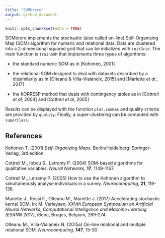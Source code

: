 ```yaml
---
title: "SOMbrero"
output: github_document
---
```


```r
knitr::opts_chunk$set(echo = TRUE)
```

SOMbrero implements the stochastic (also called on-line) Self-Organising Map 
(SOM) algorithm for numeric and relational data. Data are clustered into a 
2-dimensional squared grid that can be initialized with ```initGrid```. The 
main function is ```trainSOM``` that implements three types of algorithms:

* the standard numeric SOM as in [Kohonen, 2001]

* the relational SOM designed to deal with datasets described by a dissimilarity
as in [Olteanu & Villa-Vialaneix, 2015] and [Mariette *et al.*, 2017]

* the KORRESP method that deals with contingency tables as in 
[Cottrell *et al*, 2004] and [Cottrell *et al*, 2005]

Results can be displayed with the function ```plot.somRes``` and quality 
criteria are provided by ```quality```. Finally, a super-clustering can be 
computed with ```superClass```.


## References 

Kohonen T. (2001) *Self-Organizing Maps*. Berlin/Heidelberg: Springer-Verlag, 
3rd edition.

Cottrell M., Ibbou S., Letremy P. (2004) SOM-based algorithms for qualitative
variables. *Neural Networks*, **17**, 1149-1167.

Cottrell M., Letremy P. (2005) How to use the Kohonen algorithm to 
simultaneously analyse individuals in a survey. *Neurocomputing*, **21**, 
119-138.

Mariette J., Rossi F., Olteanu M., Mariette J. (2017) Accelerating stochastic 
kernel SOM. In: M. Verleysen, *XXVth European Symposium on Artificial Neural
Networks, Computational Intelligence and Machine Learning (ESANN 2017)*, i6doc,
Bruges, Belgium, 269-274.

Olteanu M., Villa-Vialaneix N. (2015a) On-line relational and multiple 
relational SOM. *Neurocomputing*, **147**, 15-30. 

